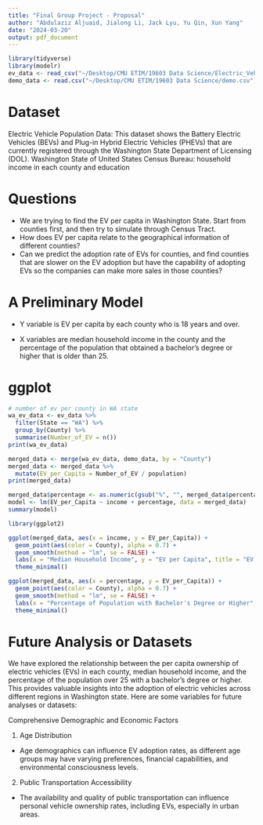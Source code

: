 ```yaml
---
title: "Final Group Project - Proposal"
author: "Abdulaziz Aljuaid, Jialong Li, Jack Lyu, Yu Qin, Xun Yang"
date: "2024-03-20"
output: pdf_document
---
```


```r
library(tidyverse)
library(modelr)
ev_data <- read_csv("~/Desktop/CMU ETIM/19603 Data Science/Electric_Vehicle_Population_Data.csv")
demo_data <- read.csv("~/Desktop/CMU ETIM/19603 Data Science/demo.csv")
```
# Dataset
Electric Vehicle Population Data: This dataset shows the Battery Electric Vehicles (BEVs) and Plug-in Hybrid Electric Vehicles (PHEVs) that are currently registered through the Washington State Department of Licensing (DOL).
Washington State of United States Census Bureau: household income in each county and education

# Questions
* We are trying to find the EV per capita in Washington State. Start from counties first, and then try to simulate through Census Tract.
* How does EV per capita relate to the geographical information of different counties? 
* Can we predict the adoption rate of EVs for counties, and find counties that are slower on the EV adoption but have the capability of adopting EVs so the companies can make more sales in those counties?

# A Preliminary Model
* Y variable is EV per capita by each county who is 18 years and over.

* X variables are median household income in the county and the percentage of the population that obtained a bachelor's degree or higher that is older than 25.

# ggplot
```r
# number of ev per county in WA state
wa_ev_data <- ev_data %>%
  filter(State == "WA") %>%
  group_by(County) %>%
  summarise(Number_of_EV = n())
print(wa_ev_data)
```

```r
merged_data <- merge(wa_ev_data, demo_data, by = "County")
merged_data <- merged_data %>%
  mutate(EV_per_Capita = Number_of_EV / population)
print(merged_data)
```


```r
merged_data$percentage <- as.numeric(gsub("%", "", merged_data$percentage)) / 100
model <- lm(EV_per_Capita ~ income + percentage, data = merged_data)
summary(model)
```
```r
library(ggplot2)

ggplot(merged_data, aes(x = income, y = EV_per_Capita)) +
  geom_point(aes(color = County), alpha = 0.7) +
  geom_smooth(method = "lm", se = FALSE) + 
  labs(x = "Median Household Income", y = "EV per Capita", title = "EV per Capita vs. Median Household Income") +
  theme_minimal()
```
```r
ggplot(merged_data, aes(x = percentage, y = EV_per_Capita)) +
  geom_point(aes(color = County), alpha = 0.7) +
  geom_smooth(method = "lm", se = FALSE) +
  labs(x = "Percentage of Population with Bachelor's Degree or Higher", y = "EV per Capita", title = "EV per Capita vs. Bachelor's Degree or Higher") +
  theme_minimal()
```

# Future Analysis or Datasets
We have explored the relationship between the per capita ownership of electric vehicles (EVs) in each county, median household income, and the percentage of the population over 25 with a bachelor's degree or higher. This provides valuable insights into the adoption of electric vehicles across different regions in Washington state. Here are some variables for future analyses or datasets:

Comprehensive Demographic and Economic Factors

1. Age Distribution

* Age demographics can influence EV adoption rates, as different age groups may have varying preferences, financial capabilities, and environmental consciousness levels.

2. Public Transportation Accessibility

* The availability and quality of public transportation can influence personal vehicle ownership rates, including EVs, especially in urban areas.
